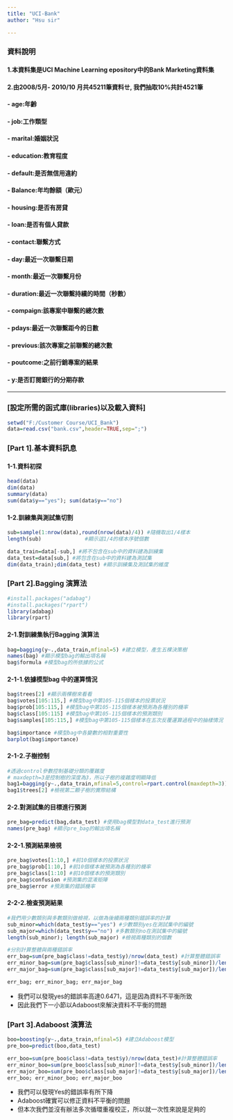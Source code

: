 ```yaml
---
title: "UCI-Bank"
author: "Hsu sir"

---
```


### **資料說明**
#### 1.本資料集是UCI Machine Learning epository中的Bank Marketing資料集

#### 2.由2008/5月- 2010/10 月共45211筆資料ㄝ, 我們抽取10%共計4521筆
#### - age:年齡
#### - job:工作類型
#### - marital:婚姻狀況
#### - education:教育程度
#### - default:是否無信用違約
#### - Balance:年均餘額（歐元）
#### - housing:是否有房貸
#### - loan:是否有個人貸款
#### - contact:聯繫方式
#### - day:最近一次聯繫日期
#### - month:最近一次聯繫月份
#### - duration:最近一次聯繫持續的時間（秒數）
#### - compaign:該專案中聯繫的總次數
#### - pdays:最近一次聯繫距今的日數
#### - previous:該次專案之前聯繫的總次數
#### - poutcome:之前行銷專案的結果
#### - y:是否訂閱銀行的分期存款

---

### **[設定所需的函式庫(libraries)以及載入資料]**
```r
setwd("F:/Customer Course/UCI_Bank")
data=read.csv("bank.csv",header=TRUE,sep=";")
```

### **[Part 1].基本資料訊息**

#### **1-1.資料初探**
```r
head(data)
dim(data)
summary(data)
sum(data$y=="yes"); sum(data$y=="no")
```

#### **1-2.訓練集與測試集切割**
```r
sub=sample(1:nrow(data),round(nrow(data)/4)) #隨機取出1/4樣本
length(sub)              #顯示這1/4的樣本序號個數

data_train=data[-sub,] #將不包含在sub中的資料建為訓練集
data_test=data[sub,] #將包含在sub中的資料建為測試集
dim(data_train);dim(data_test) #顯示訓練集及測試集的維度
```

### **[Part 2].Bagging 演算法**
```r
#install.packages("adabag")
#install.packages("rpart")
library(adabag)
library(rpart)
```

#### **2-1.對訓練集執行Bagging 演算法**
```r
bag=bagging(y~.,data_train,mfinal=5) #建立模型，產生五棵決策樹
names(bag) #顯示模型bag的輸出項名稱
bag$formula #模型bag的所依據的公式
```

#### **2-1-1.依據模型bag 中的運算情況**
```r
bag$trees[2] #顯示兩棵樹來看看
bag$votes[105:115,] #模型bag中第105-115個樣本的投票狀況
bag$prob[105:115,] #模型bag中第105-115個樣本被預測為各種別的機率
bag$class[105:115] #模型bag中第105-115個樣本的預測類別
bag$samples[105:115,] #模型bag中第105-115個樣本在五次反覆運算過程中的抽樣情況
```

```r
bag$importance #模型bag中各變數的相對重要性
barplot(bag$importance)
```

#### **2-1-2.子樹控制**
```r
#透過control參數控制基礎分類的覆雜度
# maxdepth=3是控制樹的深度為3，所以子樹的複雜度明顯降低
bag1=bagging(y~.,data_train,mfinal=5,control=rpart.control(maxdepth=3)) 
bag1$trees[2] #檢視第二顆子樹的實際結構
```

#### **2-2.對測試集的目標進行預測**
```r
pre_bag=predict(bag,data_test) #使用bag模型對data_test進行預測
names(pre_bag) #顯示pre_bag的輸出項名稱
```

#### **2-2-1.預測結果檢視**
```r
pre_bag$votes[1:10,] #前10個樣本的投票狀況
pre_bag$prob[1:10,] #前10個樣本被預測為各種別的機率
pre_bag$class[1:10] #前10個樣本的預測類別
pre_bag$confusion #預測集的混淆矩陣
pre_bag$error #預測集的錯誤機率
```

#### **2-2-2.檢查預測結果**
```r
#我們用少數類別與多數類別做檢視，以做為後續兩種類別錯誤率的計算
sub_minor=which(data_test$y=="yes") #少數類別yes在測試集中的編號
sub_major=which(data_test$y=="no") #多數類別no在測試集中的編號
length(sub_minor); length(sub_major) #檢視兩種類別的個數
```

```r
#分別計算整體與兩種錯誤率
err_bag=sum(pre_bag$class!=data_test$y)/nrow(data_test) #計算整體錯誤率
err_minor_bag=sum(pre_bag$class[sub_minor]!=data_test$y[sub_minor])/length(sub_minor)#計算yes的錯誤率
err_major_bag=sum(pre_bag$class[sub_major]!=data_test$y[sub_major])/length(sub_major)#計算no錯誤率

err_bag; err_minor_bag; err_major_bag
```

- 我們可以發現yes的錯誤率高達0.6471，這是因為資料不平衡所致
- 因此我們下一小節以Adaboost來解決資料不平衡的問題

### **[Part 3].Adaboost 演算法**
```r
boo=boosting(y~.,data_train,mfinal=5) #建立Adaboost模型
pre_boo=predict(boo,data_test)

err_boo=sum(pre_boo$class!=data_test$y)/nrow(data_test)#計算整體錯誤率
err_minor_boo=sum(pre_boo$class[sub_minor]!=data_test$y[sub_minor])/length(sub_minor)#計算yes的錯誤率
err_major_boo=sum(pre_boo$class[sub_major]!=data_test$y[sub_major])/length(sub_major)#計算no錯誤率
err_boo; err_minor_boo; err_major_boo
```

- 我們可以發現Yes的錯誤率有所下降
- Adaboost確實可以修正資料不平衡的問題
- 但本次我們並沒有辦法多次循環重複校正，所以就一次性來說是足夠的